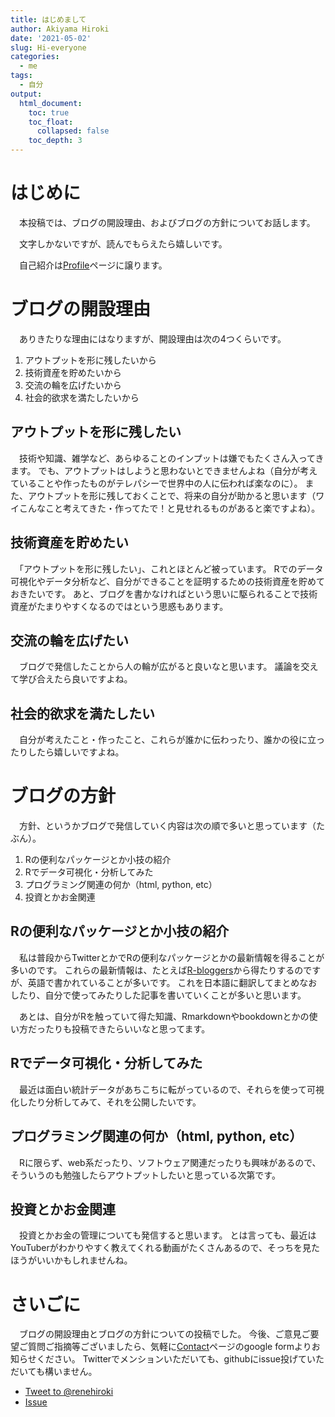 ```yaml
---
title: はじめまして
author: Akiyama Hiroki
date: '2021-05-02'
slug: Hi-everyone
categories:
  - me
tags:
  - 自分
output:
  html_document:
    toc: true
    toc_float:
      collapsed: false
    toc_depth: 3
---
```


# はじめに

　本投稿では、ブログの開設理由、およびブログの方針についてお話します。  

　文字しかないですが、読んでもらえたら嬉しいです。  

　自己紹介は[Profile](https://renehiroki.rbind.io/profile/)ページに譲ります。

# ブログの開設理由

　ありきたりな理由にはなりますが、開設理由は次の4つくらいです。

1. アウトプットを形に残したいから
2. 技術資産を貯めたいから
3. 交流の輪を広げたいから
4. 社会的欲求を満たしたいから


## アウトプットを形に残したい


　技術や知識、雑学など、あらゆることのインプットは嫌でもたくさん入ってきます。
でも、アウトプットはしようと思わないとできませんよね（自分が考えていることや作ったものがテレパシーで世界中の人に伝われば楽なのに）。
また、アウトプットを形に残しておくことで、将来の自分が助かると思います（ワイこんなこと考えてきた・作ってたで！と見せれるものがあると楽ですよね）。


## 技術資産を貯めたい


　「アウトプットを形に残したい」、これとほとんど被っています。
Rでのデータ可視化やデータ分析など、自分ができることを証明するための技術資産を貯めておきたいです。
あと、ブログを書かなければという思いに駆られることで技術資産がたまりやすくなるのではという思惑もあります。


## 交流の輪を広げたい


　ブログで発信したことから人の輪が広がると良いなと思います。
議論を交えて学び合えたら良いですよね。


## 社会的欲求を満たしたい


　自分が考えたこと・作ったこと、これらが誰かに伝わったり、誰かの役に立ったりしたら嬉しいですよね。


# ブログの方針

　方針、というかブログで発信していく内容は次の順で多いと思っています（たぶん）。

1. Rの便利なパッケージとか小技の紹介
2. Rでデータ可視化・分析してみた
3. プログラミング関連の何か（html, python, etc）
4. 投資とかお金関連


## Rの便利なパッケージとか小技の紹介


　私は普段からTwitterとかでRの便利なパッケージとかの最新情報を得ることが多いのです。
これらの最新情報は、たとえば[R-bloggers](https://www.r-bloggers.com/)から得たりするのですが、英語で書かれていることが多いです。
これを日本語に翻訳してまとめなおしたり、自分で使ってみたりした記事を書いていくことが多いと思います。

　あとは、自分がRを触っていて得た知識、Rmarkdownやbookdownとかの使い方だったりも投稿できたらいいなと思ってます。


## Rでデータ可視化・分析してみた


　最近は面白い統計データがあちこちに転がっているので、それらを使って可視化したり分析してみて、それを公開したいです。


## プログラミング関連の何か（html, python, etc）


　Rに限らず、web系だったり、ソフトウェア関連だったりも興味があるので、そういうのも勉強したらアウトプットしたいと思っている次第です。


## 投資とかお金関連


　投資とかお金の管理についても発信すると思います。
とは言っても、最近はYouTuberがわかりやすく教えてくれる動画がたくさんあるので、そっちを見たほうがいいかもしれませんね。



# さいごに


　ブログの開設理由とブログの方針についての投稿でした。
今後、ご意見ご要望ご質問ご指摘等ございましたら、気軽に[Contact](https://renehiroki.rbind.io/contact/)ページのgoogle formよりお知らせください。
Twitterでメンションいただいても、githubにissue投げていただいても構いません。


<!-- Place this tag in your head or just before your close body tag. -->
<script async defer src="https://buttons.github.io/buttons.js"></script>


<ul>
<li>
<a href="https://twitter.com/intent/tweet?screen_name=renehiroki&ref_src=twsrc%5Etfw" class="twitter-mention-button" data-show-count="false">Tweet to @renehiroki</a><script async src="https://platform.twitter.com/widgets.js" charset="utf-8"></script>
</li>
<li>
<a class="github-button" href="https://github.com/renehiroki/profile/issues" data-icon="octicon-issue-opened" aria-label="Issue renehiroki/profile on GitHub">Issue</a>
</li>
</ul>

